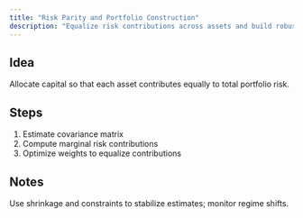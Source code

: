 ```yaml
---
title: "Risk Parity and Portfolio Construction"
description: "Equalize risk contributions across assets and build robust portfolios."
---
```


## Idea

Allocate capital so that each asset contributes equally to total portfolio risk.

## Steps

1. Estimate covariance matrix
2. Compute marginal risk contributions
3. Optimize weights to equalize contributions

## Notes

Use shrinkage and constraints to stabilize estimates; monitor regime shifts.


